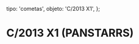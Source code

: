 
  tipo: 'cometas',
  objeto: 'C/2013 X1',
};

# C/2013 X1 (PANSTARRS)

<Imagen
  src="registro/c2013-x1_20160112_c2013x1_20160112_i88.jpg"
  fecha="20160112"
/>

<Imagen
  src="registro/c2013-x1_20151212_2013x1_20151212_i88.jpg"
  fecha="20151212"
/>

<Imagen
  src="registro/c2013-x1_20151212_2013x1rgb_20151212_i88.jpg"
  fecha="20151212"
/>

<Imagen
  src="registro/c2013-x1_20151119_2013x1_20151119_i88.jpg"
  fecha="20151119"
/>